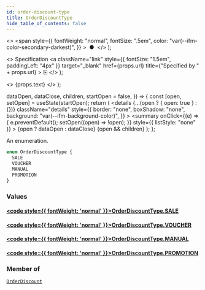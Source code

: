 ```yaml
---
id: order-discount-type
title: OrderDiscountType
hide_table_of_contents: false
---
```


  <>
    <span
      style={{
        fontWeight: "normal",
        fontSize: ".5em",
        color: "var(--ifm-color-secondary-darkest)",
      }}
    >
      &nbsp;●&nbsp;
    </span>
  </>
);

  <>
    Specification
    <a
      className="link"
      style={{ fontSize: "1.5em", paddingLeft: "4px" }}
      target="\_blank"
      href={props.url}
      title={"Specified by " + props.url}
    >
      ⎘
    </a>
  </>
);

  <>
    <span className={props.class}>{props.text}</span>
  </>
);


  dataOpen,
  dataClose,
  children,
  startOpen = false,
}) => {
  const [open, setOpen] = useState(startOpen);
  return (
    <details
      {...(open ? { open: true } : {})}
      className="details"
      style={{
        border: "none",
        boxShadow: "none",
        background: "var(--ifm-background-color)",
      }}
    >
      <summary
        onClick={(e) => {
          e.preventDefault();
          setOpen((open) => !open);
        }}
        style={{ listStyle: "none" }}
      >
        {open ? dataOpen : dataClose}
      </summary>
      {open && children}
    </details>
  );
};

An enumeration.

```graphql
enum OrderDiscountType {
  SALE
  VOUCHER
  MANUAL
  PROMOTION
}
```

### Values

#### [<code style={{ fontWeight: 'normal' }}>OrderDiscountType.<b>SALE</b></code>](#)

>

#### [<code style={{ fontWeight: 'normal' }}>OrderDiscountType.<b>VOUCHER</b></code>](#)

>

#### [<code style={{ fontWeight: 'normal' }}>OrderDiscountType.<b>MANUAL</b></code>](#)

>

#### [<code style={{ fontWeight: 'normal' }}>OrderDiscountType.<b>PROMOTION</b></code>](#)

>

### Member of

[`OrderDiscount`](../../../api-reference/discounts/objects/order-discount) <Badge class="badge badge--secondary" text="object"/>
